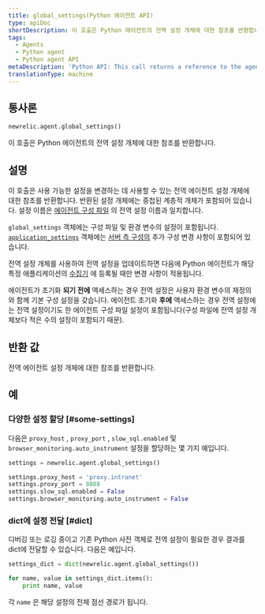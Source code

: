 ```yaml
---
title: global_settings(Python 에이전트 API)
type: apiDoc
shortDescription: 이 호출은 Python 에이전트의 전역 설정 개체에 대한 참조를 반환합니다.
tags:
  - Agents
  - Python agent
  - Python agent API
metaDescription: 'Python API: This call returns a reference to the agent''s global settings object.'
translationType: machine
---
```


## 통사론

```py
newrelic.agent.global_settings()
```

이 호출은 Python 에이전트의 전역 설정 개체에 대한 참조를 반환합니다.

## 설명

이 호출은 사용 가능한 설정을 변경하는 데 사용할 수 있는 전역 에이전트 설정 개체에 대한 참조를 반환합니다. 반환된 설정 개체에는 중첩된 계층적 개체가 포함되어 있습니다. 설정 이름은 [에이전트 구성 파일](/docs/agents/python-agent/installation-and-configuration/python-agent-configuration) 의 전역 설정 이름과 일치합니다.

`global_settings` 객체에는 구성 파일 및 환경 변수의 설정이 포함됩니다. [`application_settings`](/docs/agents/python-agent/python-agent-api/application_settings) 객체에는 [서버 측 구성의](/docs/agents/manage-apm-agents/configuration/configure-agent#ssc) 추가 구성 변경 사항이 포함되어 있습니다.

전역 설정 개체를 사용하여 전역 설정을 업데이트하면 다음에 Python 에이전트가 해당 특정 애플리케이션의 [수집기](/docs/accounts-partnerships/education/getting-started-new-relic/glossary#collector) 에 등록될 때만 변경 사항이 적용됩니다.

에이전트가 초기화 **되기 전에** 액세스하는 경우 전역 설정은 사용자 환경 변수의 재정의와 함께 기본 구성 설정을 갖습니다. 에이전트 초기화 **후에** 액세스하는 경우 전역 설정에는 전역 설정이기도 한 에이전트 구성 파일 설정이 포함됩니다(구성 파일에 전역 설정 개체보다 적은 수의 설정이 포함되기 때문).

## 반환 값

전역 에이전트 설정 개체에 대한 참조를 반환합니다.

## 예

### 다양한 설정 할당 [#some-settings]

다음은 `proxy_host` , `proxy_port` , `slow_sql.enabled` 및 `browser_monitoring.auto_instrument` 설정을 할당하는 몇 가지 예입니다.

```py
settings = newrelic.agent.global_settings()

settings.proxy_host = 'proxy.intranet' 
settings.proxy_port = 8888
settings.slow_sql.enabled = False
settings.browser_monitoring.auto_instrument = False
```

### dict에 설정 전달 [#dict]

디버깅 또는 로깅 중이고 기존 Python 사전 객체로 전역 설정이 필요한 경우 결과를 dict에 전달할 수 있습니다. 다음은 예입니다.

```py
settings_dict = dict(newrelic.agent.global_settings())

for name, value in settings_dict.items():
    print name, value
```

각 `name` 은 해당 설정의 전체 점선 경로가 됩니다.